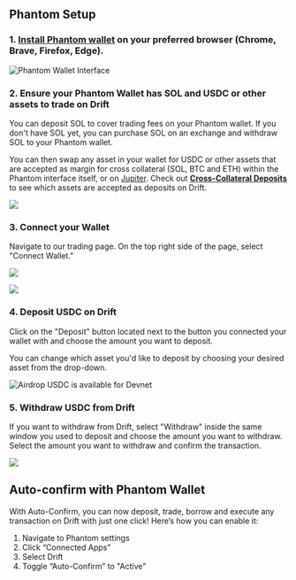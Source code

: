 ## Phantom Setup

### 1. [Install Phantom wallet](https://phantom.app/) on your preferred browser (Chrome, Brave, Firefox, Edge).  

![Phantom Wallet Interface](public/assets/3Ms0a5cuUqfXG93pIRDkK_image.png)

### 2. Ensure your Phantom Wallet has SOL and USDC or other assets to trade on Drift

You can deposit SOL to cover trading fees on your Phantom wallet. If you don't have SOL yet, you can purchase SOL on an exchange and withdraw SOL to your Phantom wallet.

You can then swap any asset in your wallet for USDC or other assets that are accepted as margin for cross collateral (SOL, BTC and ETH) within the Phantom interface itself, or on [Jupiter](https://jup.ag/swap/SOL-USDC). Check out [**Cross-Collateral Deposits**](/getting-started/cross-collateral-deposits) to see which assets are accepted as deposits on Drift.

![](public/assets/jcnLW71e4_JwiOR7pEIwB_image.png)

### 3. Connect your Wallet  

Navigate to our trading page. On the top right side of the page, select "Connect Wallet."  

![](public/assets/9d2fRiDEH7N0kJ4zdeNeO_image.png)

![](public/assets/XMNnV520NZJxMwclE2sVF_image.png)

### 4. Deposit USDC on Drift

Click on the "Deposit" button located next to the button you connected your wallet with and choose the amount you want to deposit.

You can change which asset you'd like to deposit by choosing your desired asset from the drop-down.

![Airdrop USDC is available for Devnet](public/assets/VAhaqFxb0ZO9Dzz3G4sr9_image.png)

### 5. Withdraw USDC from Drift  

If you want to withdraw from Drift, select "Withdraw" inside the same window you used to deposit and choose the amount you want to withdraw. Select the amount you want to withdraw and confirm the transaction.  

![](public/assets/5pY_6vDUJ0V1cNv8HBGTi_image.png)


## Auto-confirm with Phantom Wallet

With Auto-Confirm, you can now deposit, trade, borrow and execute any transaction on Drift with just one click! Here’s how you can enable it:

1. Navigate to Phantom settings
2. Click “Connected Apps”
3. Select Drift
4. Toggle “Auto-Confirm” to "Active"